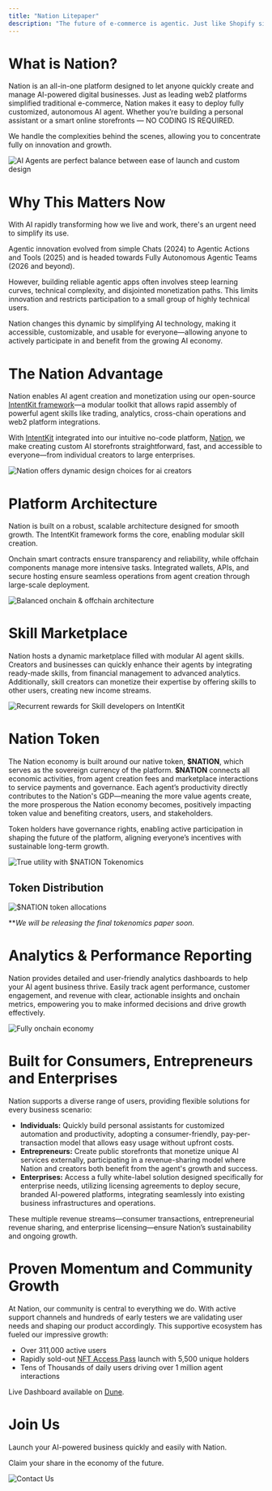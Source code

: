 ```yaml
---
title: "Nation Litepaper"
description: "The future of e-commerce is agentic. Just like Shopify simplified online storefronts, Nation gives everyone the tools to launch autonomous, revenue-generating, AI agent businesses, with powerful on-chain and off-chain skills—in less than 5 minutes. No coding needed."
---
```


# What is Nation?

Nation is an all-in-one platform designed to let anyone quickly create and manage AI-powered digital businesses. Just as leading web2 platforms simplified traditional e-commerce, Nation makes it easy to deploy fully customized, autonomous AI agent. Whether you’re building a personal assistant or a smart online storefronts — NO CODING IS REQUIRED.

We handle the complexities behind the scenes, allowing you to concentrate fully on innovation and growth.

![AI Agents are perfect balance between ease of launch and custom design](../images/litepaper-1.png)

# Why This Matters Now

With AI rapidly transforming how we live and work, there's an urgent need to simplify its use.

Agentic innovation evolved from simple Chats (2024) to Agentic Actions and Tools (2025) and is headed towards Fully Autonomous Agentic Teams (2026 and beyond).

However, building reliable agentic apps often involves steep learning curves, technical complexity, and disjointed monetization paths. This limits innovation and restricts participation to a small group of highly technical users.

Nation changes this dynamic by simplifying AI technology, making it accessible, customizable, and usable for everyone—allowing anyone to actively participate in and benefit from the growing AI economy.

# The Nation Advantage

Nation enables AI agent creation and monetization using our open-source [IntentKit framework](https://github.com/crestalnetwork/intentkit)—a modular toolkit that allows rapid assembly of powerful agent skills like trading, analytics, cross-chain operations and web2 platform integrations.

With [IntentKit](https://x.com/intentkitai) integrated into our intuitive no-code platform, [Nation](https://nation.fun), we make creating custom AI storefronts straightforward, fast, and accessible to everyone—from individual creators to large enterprises.

![Nation offers dynamic design choices for ai creators](../images/litepaper-2.png)

# Platform Architecture

Nation is built on a robust, scalable architecture designed for smooth growth. The IntentKit framework forms the core, enabling modular skill creation.

Onchain smart contracts ensure transparency and reliability, while offchain components manage more intensive tasks. Integrated wallets, APIs, and secure hosting ensure seamless operations from agent creation through large-scale deployment.

![Balanced onchain & offchain architecture](../images/litepaper-3.png)

# Skill Marketplace

Nation hosts a dynamic marketplace filled with modular AI agent skills. Creators and businesses can quickly enhance their agents by integrating ready-made skills, from financial management to advanced analytics. Additionally, skill creators can monetize their expertise by offering skills to other users, creating new income streams.

![Recurrent rewards for Skill developers on IntentKit](../images/litepaper-4.png)

# Nation Token

The Nation economy is built around our native token, **\$NATION**, which serves as the sovereign currency of the platform. **\$NATION** connects all economic activities, from agent creation fees and marketplace interactions to service payments and governance. Each agent’s productivity directly contributes to the Nation's GDP—meaning the more value agents create, the more prosperous the Nation economy becomes, positively impacting token value and benefiting creators, users, and stakeholders.

Token holders have governance rights, enabling active participation in shaping the future of the platform, aligning everyone’s incentives with sustainable long-term growth.

![True utility with $NATION Tokenomics](../images/litepaper-5.png)

## Token Distribution

![$NATION token allocations](../images/litepaper-6.png)

\*\*_We will be releasing the final tokenomics paper soon._

# Analytics & Performance Reporting

Nation provides detailed and user-friendly analytics dashboards to help your AI agent business thrive. Easily track agent performance, customer engagement, and revenue with clear, actionable insights and onchain metrics, empowering you to make informed decisions and drive growth effectively.

![Fully onchain economy](../images/litepaper-7.png)

# Built for Consumers, Entrepreneurs and Enterprises

Nation supports a diverse range of users, providing flexible solutions for every business scenario:

- **Individuals:** Quickly build personal assistants for customized automation and productivity, adopting a consumer-friendly, pay-per-transaction model that allows easy usage without upfront costs.
- **Entrepreneurs:** Create public storefronts that monetize unique AI services externally, participating in a revenue-sharing model where Nation and creators both benefit from the agent's growth and success.
- **Enterprises:** Access a fully white-label solution designed specifically for enterprise needs, utilizing licensing agreements to deploy secure, branded AI-powered platforms, integrating seamlessly into existing business infrastructures and operations.

These multiple revenue streams—consumer transactions, entrepreneurial revenue sharing, and enterprise licensing—ensure Nation’s sustainability and ongoing growth.

# Proven Momentum and Community Growth

At Nation, our community is central to everything we do. With active support channels and hundreds of early testers we are validating user needs and shaping our product accordingly. This supportive ecosystem has fueled our impressive growth:

- Over 311,000 active users
- Rapidly sold-out [NFT Access Pass](https://opensea.io/collection/nation-pass-alpha) launch with 5,500 unique holders
- Tens of Thousands of daily users driving over 1 million agent interactions

Live Dashboard available on [Dune](https://dune.com/crestal_team/nation-dot-fun).

# Join Us

Launch your AI-powered business quickly and easily with Nation.

Claim your share in the economy of the future.

![Contact Us](../images/litepaper-8.png)
